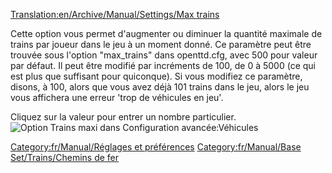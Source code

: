 [[Translation:en/Archive/Manual/Settings/Max trains]]


Cette option vous permet d'augmenter ou diminuer la quantité maximale de trains par joueur dans le jeu à un moment donné. Ce paramètre peut être trouvée sous l'option "max_trains" dans openttd.cfg, avec 500 pour valeur par défaut. Il peut être modifié par incréments de 100, de 0 à 5000 (ce qui est plus que suffisant pour quiconque). Si vous modifiez ce paramètre, disons, à 100, alors que vous avez déjà 101 trains dans le jeu, alors le jeu vous affichera une erreur 'trop de véhicules en jeu'.

Cliquez sur la valeur pour entrer un nombre particulier.
[[File:en/Archive/Manual/Settings/Maxvehiclestrain.png|frame|Option Trains maxi dans Configuration avancée:Véhicules]]

[[Category:fr/Manual/Réglages et préférences]]
[[Category:fr/Manual/Base Set/Trains/Chemins de fer]]